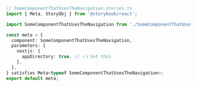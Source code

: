 ```ts
// SomeComponentThatUsesTheNavigation.stories.ts
import { Meta, StoryObj } from '@storybook/react';

import SomeComponentThatUsesTheNavigation from './SomeComponentThatUsesTheNavigation';

const meta = {
  component: SomeComponentThatUsesTheNavigation,
  parameters: {
    nextjs: {
      appDirectory: true, // 👈 Set this
    },
  },
} satisfies Meta<typeof SomeComponentThatUsesTheNavigation>;
export default meta;
```
